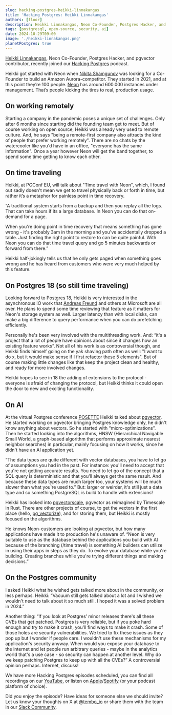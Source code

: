 ```yaml
---
slug: hacking-postgres-heikki-linnakangas
title: 'Hacking Postgres: Heikki Linnakangas'
authors: [floor]
description: Heikki Linnakangas, Neon Co-Founder, Postgres Hacker, and pgvector contributor, talks about backups, branching, AI, and security. 
tags: [postgresql, open-source, security, ai]
date: 2024-10-29T09:00
image: './heikki-linnakangas.png'
planetPostgres: true
---
```


[Heikki Linnakangas](), Neon Co-Founder, Postgres Hacker, and pgvector contributor, recently joined our [Hacking Postgres](https://www.youtube.com/watch?v=9oKJrtqtu1M&list=PL11N188AYb_Z04oQJgllNEY5m7gCcY8tH) podcast.

Heikki got started with Neon when [Nikita Shamgunov](https://www.linkedin.com/in/nikitashamgunov/) was looking for a Co-Founder to build an Amazon Aurora-competitor. They started in 2021, and at this point they’re 100 people. [Neon]() has around 600.000 instances under management. That’s people kicking the tires to real, production usage.

## On working remotely

Starting a company in the pandemic poses a unique set of challenges. Only after 6 months since starting did the founding team get to meet. But of course working on open source, Heikki was already very used to remote culture. And, he says "being a remote-first company also attracts the kind of people that prefer working remotely". There are no chats by the watercooler like you'd have in an office, "everyone has the same information". Once a year however Neon will get the band together, to spend some time getting to know each other.

## On time traveling

Heikki, at PGConf EU, will talk about "Time travel with Neon", which, I found out sadly doesn't mean we get to travel physically back or forth in time, but rather it’s a metaphor for painless point in time recovery.

“A traditional system starts from a backup and then you replay all the logs. That can take hours if its a large database. In Neon you can do that on-demand for a page.

When you're doing point in time recovery that means something has gone wrong - it's probably 3am in the morning and you've accidentally dropped a table. Just finding the right point to restore to can be quite painful. With Neon you can do that time travel query and go 5 minutes backwards or forward from there.”

Heikki half-jokingly tells us that he only gets paged when something goes wrong and he has heard from customers who were very much helped by this feature.

## On Postgres 18 (so still time traveling)

Looking forward to Postgres 18, Heikki is very interested in the asynchronous IO work that [Andreas Freund](https://x.com/andresfreundtec) and others at Microsoft are all over. He plans to spend some time reviewing that feature as it matters for Neon's storage system as well. Larger latency than with local disks, can make a big difference to query performance when you can do prefetching efficiently.

Personally he's been very involved with the multithreading work. And: “it's a project that a lot of people have opinions about since it changes how an existing feature works”. Not all of his work is as controversial though, and Heikki finds himself going on the yak shaving path often as well: "I want to do x, but it would make sense if I first refactor these 5 elements". But of course making little changes like that keep the project clean and healthy, and ready for more involved changes.

Heikki hopes to see in 18 the adding of extensions to the protocol - everyone is afraid of changing the protocol, but Heikki thinks it could open the door to new and exciting functionality.

## On AI

At the virtual Postgres conference [POSETTE](https://www.citusdata.com/posette/2024/) Heikki talked about [pgvector](https://github.com/pgvector/pgvector). He started working on pgvector bringing Postgres knowledge only, he didn't know anything about vectors. So he started with “micro-optimizations”. Then he started looking into the algorithms, HNSW (Hierarchical Navigable Small World, a graph-based algorithm that performs approximate nearest neighbor searches) in particular, mainly focusing on how it works, since he didn't have an AI application yet.

“The data types are quite different with vector databases, you have to let go of assumptions you had in the past. For instance: you'll need to accept that you're not getting accurate results. You need to let go of the concept that a SQL query is deterministic and that you'll always get the same result. And because these data types are much larger too, your systems will be much slower than what you're used to.” But: larger or weirder, it's still just a data type and so something PostgreSQL is build to handle with extensions!

Heikki has looked into [pgvectorscale](https://github.com/timescale/pgvectorscale), pgvector as reimagined by Timescale in Rust. There are other projects of course, to get the vectors in the first place (hello, [pg_vectorize](https://github.com/tembo-io/pg_vectorize/)), and for storing them, but Heikki is mostly focused on the algorithms.

He knows Neon-customers are looking at pgvector, but how many applications have made it to production he's unaware of. “Neon is very suitable to use as the database behind the applications you build with AI because of the branching (/time travel) is something AI builders can utilize in using their apps in steps as they do. To evolve your database while you're building. Creating branches while you're trying different things and making decisions.”

## On the Postgres community

I asked Heikki what he wished gets talked more about in the community, or less perhaps. Heikki: “Vacuum still gets talked about a lot and I wished we wouldn't need to talk about it so much still. I hoped it was a solved problem in 2024.”

Another thing: “If you look at Postgres’ minor releases there's all these CVEs that get patched. Postgres is very reliable, but if you poke hard enough and try to make it crash, you'll find ways to make it crash. Some of those holes are security vulnerabilities. We tried to fix these issues as they pop up but I wonder if people care. I wouldn't use these mechanisms for my application's security anyway. When would you expose your database to the internet and let people run arbitrary queries - maybe in the analytics world that's a use case - so security can happen at another level. Why do we keep patching Postgres to keep up with all the CVEs?” A controversial opinion perhaps. Internet, discuss!

We have more Hacking Postgres episodes scheduled, you can find all recordings on our [YouTube](https://www.youtube.com/watch?v=9oKJrtqtu1M&list=PL11N188AYb_Z04oQJgllNEY5m7gCcY8tH), or listen on [Apple](https://podcasts.apple.com/us/podcast/hacking-postgres/id1710401793)/[Spotify](https://open.spotify.com/show/0YrYG1WCCw27Jtwt4dikLp) (or your podcast platform of choice).

Did you enjoy the episode? Have ideas for someone else we should invite? Let us know your thoughts on X at [@tembo_io](https://twitter.com/tembo_io) or share them with the team in our [Slack Community](https://join.slack.com/t/tembocommunity/shared_invite/zt-23o25qt91-AnZoC1jhLMLubwia4GeNGw).

